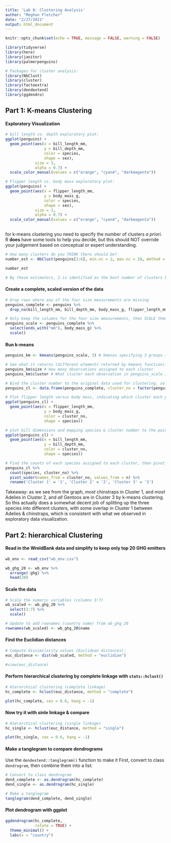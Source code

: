 ```yaml
---
title: 'Lab 8: Clustering Analysis'
author: "Meghan Fletcher"
date: "2/27/2021"
output: html_document
---
```


```r
knitr::opts_chunk$set(echo = TRUE, message = FALSE, warning = FALSE)

library(tidyverse)
library(here)
library(janitor)
library(palmerpenguins)

# Packages for cluster analysis:
library(NbClust)
library(cluster)
library(factoextra)
library(dendextend)
library(ggdendro)

```

## Part 1: K-means Clustering

#### Exploratory Visualization
```r
# bill length vs. depth exploratory plot:
ggplot(penguins) +
  geom_point(aes(x = bill_length_mm,
                 y = bill_depth_mm,
                 color = species,
                 shape = sex),
             size = 3,
             alpha = 0.7) +
  scale_color_manual(values = c("orange", "cyan4", "darkmagenta"))

# Flipper length vs. body mass exploratory plot:
ggplot(penguins) +
  geom_point(aes(x = flipper_length_mm,
                 y = body_mass_g,
                 color = species,
                 shape = sex),
             size = 3,
             alpha = 0.7) +
  scale_color_manual(values = c("orange", "cyan4", "darkmagenta"))
  
```

for k-means clustering you need to specify the number of clusters *a priori*. R **does** have some tools to help you decide, but this should NOT override your judgement based on conceptual or expert understanding. 

```r
# How many clusters do you THINK there should be? 
number_est <- NbClust(penguins[3:6], min.nc = 2, max.nc = 10, method = "kmeans")

number_est

# By these estimators, 2 is identified as the best number of clusters by the largest number of algorithms (8 / 30)...but should that change our mind? Maybe...but here I think it makes sense to still stick with 3 (a cluster for each species) and see how it does. 
```

#### Create a complete, scaled version of the data

```r
# Drop rows where any of the four size measurements are missing
penguins_complete <- penguins %>% 
  drop_na(bill_length_mm, bill_depth_mm, body_mass_g, flipper_length_mm)

# Only keep the columns for the four size measurements, then SCALE them
penguins_scale <- penguins_complete %>% 
  select(ends_with("mm"), body_mass_g) %>% 
  scale()
```

#### Run k-means

```r
penguins_km <- kmeans(penguins_scale, 3) # kmenas specifying 3 groups to start
```

```r
# See what it returns (different elements returned by kmeans function):
penguins_km$size # How many observations assigned to each cluster
penguins_km$cluster # What cluster each observation in penguins_scale is assigned to

# Bind the cluster number to the original data used for clustering, so that we can see what cluster each penguin is assigned to
penguins_cl <- data.frame(penguins_complete, cluster_no = factor(penguins_km$cluster))

# Plot flipper length versus body mass, indicating which cluster each penguin is assigned to (but also showing the actual species):
ggplot(penguins_cl) +
  geom_point(aes(x = flipper_length_mm,
                 y = body_mass_g,
                 color = cluster_no,
                 shape = species))

# plot bill dimensions and mapping species & cluster number to the point shape and color aesthetics:
ggplot(penguins_cl) +
  geom_point(aes(x = bill_length_mm,
                 y = bill_depth_mm,
                 color = cluster_no,
                 shape = species))
```

```r
# Find the counts of each species assigned to each cluster, then pivot_wider() to make it a contingency table:
penguins_cl %>% 
  count(species, cluster_no) %>% 
  pivot_wider(names_from = cluster_no, values_from = n) %>% 
  rename('Cluster 1' = '1', 'Cluster 2' = '2', 'Cluster 3' = '3')
```

Takeaway: as we see from the graph, *most* chinstraps in Cluster 1, and *most* Adelies in Cluster 2, and *all* Gentoos are in Cluster 3 by k-means clustering. So this actually does a somewhat decent job of splitting up the three species into different clusters, with some overlap in Cluster 1 between Adelies & chinstraps, which is consistent with what we observed in exploratory data visualization. 

## Part 2: hierarchical Clustering

#### Read in the WroldBank data and simplify to keep only top 20 GHG emitters
```r
wb_env <- read_csv("wb_env.csv")

wb_ghg_20 <- wb_env %>% 
  arrange(-ghg) %>% 
  head(20)
```

#### Scale the data
```r
# Scale the numeric variables (columns 3:7)
wb_scaled <- wb_ghg_20 %>% 
  select(3:7) %>% 
  scale()

# Update to add rownames (country name) from wb_ghg_20
rownames(wb_scaled) <- wb_ghg_20$name
```

#### Find the Euclidian distances

```r
# Compute dissimilarity values (Euclidean distances):
euc_distance <- dist(wb_scaled, method = "euclidian")

#view(euc_distance)
```

#### Perform hierarchical clustering by complete linkage with `stats::hclust()`

```r
# Hierarchical clustering (complete linkage)
hc_complete <- hclust(euc_distance, method = "complete")

plot(hc_complete, cex = 0.6, hang = -1)
```

#### Now try it with sinle linkage & compare

```r
# Hierarchical clustering (single linkage)
hc_single <- hclust(euc_distance, method = "single")

plot(hc_single, cex = 0.6, hang = -1)
```

#### Make a tanglegram to compare dendrograms 

Use the `dendextend::tanglegram()` function to make it
First, convert to class `dendrogram`, then combine them into a list:

```r
# Convert to class dendrogram
dend_complete <- as.dendrogram(hc_complete)
dend_single <- as.dendrogram(hc_single)
```

```r
# Make a tanglegram
tanglegram(dend_complete, dend_single)
```

#### Plot dendrogram with ggplot

```r
ggdendrogram(hc_complete,
             rotate = TRUE) +
  theme_minimal() +
  labs(x = "country")
```


